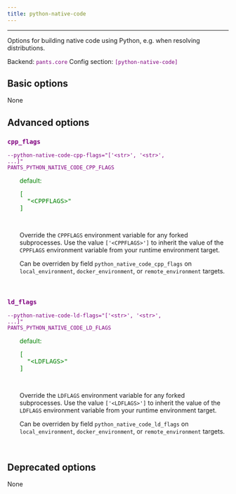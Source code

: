 ```yaml
---
title: python-native-code
---
```


---

Options for building native code using Python, e.g. when resolving distributions.

Backend: <span style="color: purple"><code>pants.core</code></span>
Config section: <span style="color: purple"><code>[python-native-code]</code></span>

## Basic options

None

## Advanced options

<div style="color: purple">

### `cpp_flags`

  <code>--python-native-code-cpp-flags=&quot;['&lt;str&gt;', '&lt;str&gt;', ...]&quot;</code><br>
  <code>PANTS_PYTHON_NATIVE_CODE_CPP_FLAGS</code><br>
</div>
<div style="padding-left: 2em;">
<span style="color: green">default: <pre>[
  "&lt;CPPFLAGS&gt;"
]</pre></span>

<br>

Override the `CPPFLAGS` environment variable for any forked subprocesses. Use the value `['<CPPFLAGS>']` to inherit the value of the `CPPFLAGS` environment variable from your runtime environment target.

Can be overriden by field `python_native_code_cpp_flags` on `local_environment`, `docker_environment`, or `remote_environment` targets.

</div>
<br>

<div style="color: purple">

### `ld_flags`

  <code>--python-native-code-ld-flags=&quot;['&lt;str&gt;', '&lt;str&gt;', ...]&quot;</code><br>
  <code>PANTS_PYTHON_NATIVE_CODE_LD_FLAGS</code><br>
</div>
<div style="padding-left: 2em;">
<span style="color: green">default: <pre>[
  "&lt;LDFLAGS&gt;"
]</pre></span>

<br>

Override the `LDFLAGS` environment variable for any forked subprocesses. Use the value `['<LDFLAGS>']` to inherit the value of the `LDFLAGS` environment variable from your runtime environment target.

Can be overriden by field `python_native_code_ld_flags` on `local_environment`, `docker_environment`, or `remote_environment` targets.

</div>
<br>

## Deprecated options

None
